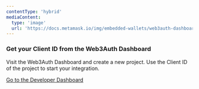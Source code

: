 ```yaml
---
contentType: 'hybrid'
mediaContent:
  type: 'image'
  url: 'https://docs.metamask.io/img/embedded-wallets/web3auth-dashboard/web3auth-client-id.png'
---
```


### Get your Client ID from the Web3Auth Dashboard

Visit the Web3Auth Dashboard and create a new project. Use the Client ID of the project to start your integration.

<a
  className="button"
  href="https://dashboard.web3auth.io"
  target="_blank"
  rel="noreferrer noopener">
  <span>Go to the Developer Dashboard</span>
</a>
